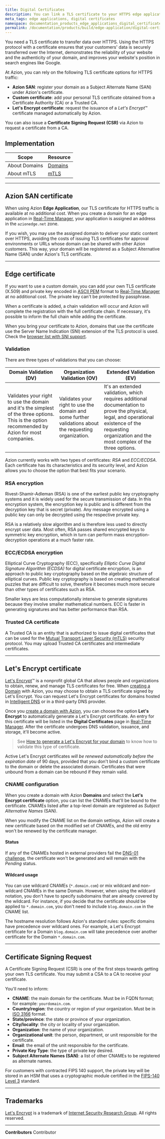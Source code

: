 ```yaml
---
title: Digital Certificates
description: You can link a TLS certificate to your HTTPS edge applications using Azion Digital Certificates.
meta_tags: edge applications, digital certificates
namespace: documentation_products_edge_applications_digital_certificates
permalink: /documentation/products/build/edge-application/digital-certificates/
---
```


You need a TLS certificate to transfer data over HTTPS. Using the HTTPS protocol with a certificate ensures that your customers' data is securely transferred over the Internet, demonstrates the reliability of your website and the authenticity of your domain, and improves your website's position in search engines like Google.

At Azion, you can rely on the following TLS certificate options for HTTPS traffic:

- **Azion SAN**: register your domain as a Subject Alternate Name (SAN) under Azion's certificate.
- **Custom certificate**: add your personal TLS certificate obtained from a Certificate Authority (CA) or a Trusted CA.
- **Let's Encrypt certificate**: request the issuance of a *Let's Encrypt*™ certificate managed automatically by Azion.

You can also issue a **Certificate Signing Request (CSR)** via Azion to request a certificate from a CA.

## Implementation

| Scope | Resource |
| --- | --- |
| About Domains | [Domains](/en/documentation/products/edge-application/domains/) |
| About mTLS | [mTLS](/en/documentation/products/edge-application/domains/mtls/) |

---

## Azion SAN certificate

When using Azion **Edge Application**, our TLS certificate for HTTPS traffic is available at no additional cost. When you create a domain for an edge application in [Real-Time Manager](https://manager.azion.com/), your application is assigned an address in the `azionedge.net` zone.

If you wish, you may use the assigned domain to deliver your static content over HTTPS, avoiding the costs of issuing TLS certificates for approval environments or URLs whose domain can be shared with other Azion customers. This way, your domain will be registered as a Subject Alternative Name (SAN) under Azion's TLS certificate.

---

## Edge certificate

If you want to use a custom domain, you can add your own TLS certificate (X.509) and private key encoded in [ASCII PEM](https://www.ssl.com/guide/pem-der-crt-and-cer-x-509-encodings-and-conversions/) format to [Real-Time Manager](https://manager.azion.com) at no additional cost. The private key can't be protected by passphrase.

When a certificate is added, a chain validation will occur and Azion will complete the registration with the full certificate chain. If necessary, it's possible to inform the full chain while adding the certificate.

When you bring your certificate to Azion, domains that use the certificate use the Server Name Indication (SNI) extension of the TLS protocol is used. Check the [browser list with SNI support](https://caniuse.com/#feat=sni).

### Validation

There are three types of validations that you can choose:

| Domain Validation (DV) | Organization Validation (OV) | Extended Validation (EV) |
| --- | --- | --- |
| Validates your right to use the domain and it's the simplest of the three options. This is the option recommended by Azion for most companies. | Validates your right to use the domain and some further validations about the requesting organization. | It's an extended validation, which requires additional documentation to prove the physical, legal, and operational existence of the requesting organization and the most complex of the three options. |

Azion currently works with two types of certificates: *RSA* and *ECC/ECDSA*. Each certificate has its characteristics and its security level, and Azion allows you to choose the option that best fits your scenario.

### RSA encryption

Rivest-Shamir-Adleman (RSA) is one of the earliest public key cryptography systems and it is widely used for the secure transmission of data. In this encryption system, the encryption key is public and is different from the decryption key that is secret (private). Any message encrypted using a public key can only be decrypted using the respective private key.

RSA is a relatively slow algorithm and is therefore less used to directly encrypt user data. Most often, RSA passes shared encrypted keys to symmetric key encryption, which in turn can perform mass encryption-decryption operations at a much faster rate.

### ECC/ECDSA encryption

Elliptical Curve Cryptography (ECC), specifically *Elliptic Curve Digital Signature Algorithm (ECDSA)* for digital certificate encryption, is an approach to public key cryptography based on the algebraic structure of elliptical curves. Public key cryptography is based on creating mathematical puzzles that are difficult to solve, therefore it becomes much more secure than other types of certificates such as RSA.

Smaller keys are less computationally intensive to generate signatures because they involve smaller mathematical numbers. ECC is faster in generating signatures and has better performance than RSA.

### Trusted CA certificate

A Trusted CA is an entity that is authorized to issue digital certificates that can be used for the [Mutual Transport Layer Security (mTLS)](/en/documentation/products/edge-application/domains/mtls/) security protocol. You may upload Trusted CA certificates and intermediate certificates.

---

## Let's Encrypt certificate 

[Let's Encrypt](https://letsencrypt.org/)™ is a nonprofit global CA that allows people and organizations to obtain, renew, and manage TLS certificates for free. When [creating a Domain](/en/documentation/products/edge-application/domains/) with Azion, you may choose to obtain a TLS certificate signed by Let's Encrypt. You can request Let's Encrypt certificates for domains hosted in [Intelligent DNS](/en/documentation/products/intelligent-dns/) or in a third-party DNS provider.

Once you [create a domain with Azion](/en/documentation/products/getting-started/#step-4-creating-a-new-domain-associated-with-your-edge-application), you can choose the option **Let's Encrypt** to automatically generate a Let's Encrypt certificate. An entry for this certificate will be listed in the **Digital Certificates** page in [Real-Time Manager](https://manager.azion.com/). After the certificate undergoes DNS validation, issuance, and storage, it'll become active.

> See [How to generate a Let's Encrypt for your domain](/en/documentation/products/guides/how-to-generate-a-lets-encrypt-certificate/) to know how to validate this type of certificate.

Active Let's Encrypt certificates *will be renewed automatically before the expiration date* of 90 days, provided that you don't bind a custom certificate to the domain or delete the associated domain. Certificates that were unbound from a domain can be rebound if they remain valid.

### CNAME configuration

When you create a domain with Azion **Domains** and select the **Let's Encrypt certificate** option, you can list the CNAMEs that'll be bound to the certificate. CNAMEs listed after a top-level domain are registered as *Subject Alternative Names* (SAN).

When you modify the CNAME list on the domain settings, Azion will create a new certificate based on the modified set of CNAMEs, and the old entry won't be renewed by the certificate manager.

#### Status

If any of the CNAMEs hosted in external providers fail the [DNS-01 challenge](/en/documentation/products/guides/how-to-generate-a-lets-encrypt-certificate/#option-2-preparing-dns-entry-with-an-external-dns-provider), the certificate won't be generated and will remain with the *Pending* status.

#### Wildcard usage

You can use wildcard CNAMEs (`*.domain.com`) or mix wildcard and non-wildcard CNAMEs in the same Domain. However, when using the wildcard notation, you don't have to specify subdomains that are already covered by the wildcard. For instance, if you decide that the certificate should be applied to `*.domain.com`, you don't need to include `blog.domain.com` in the CNAME list.

The hostname resolution follows Azion's standard rules: specific domains have precedence over wildcard ones. For example, a Let's Encrypt certificate for a Domain `blog.domain.com` will take precedence over another certificate for the Domain `*.domain.com`.

---

## Certificate Signing Request

A Certificate Signing Request (CSR) is one of the first steps towards getting your own TLS certificate. You may submit a CSA to a CA to receive your certificate.

You'll need to inform:

- **CNAME**: the main domain for the certificate. Must be in FQDN format; for example: `yourdomain.com`.
- **Country/region**: the country or region of your organization. Must be in [ISO 3166](https://www.iso.org/iso-3166-country-codes.html) format.
- **State/province**: the state or province of your organization.
- **City/locality**: the city or locality of your organization.
- **Organization**: the name of your organization.
- **Organizational unit**: the person, department, or unit responsible for the certificate.
- **Email**: the email of the unit responsible for the certificate.
- **Private Key Type**: the type of private key desired.
- **Subject Alternate Names (SAN)**: a list of other CNAMEs to be registered as alternate names.

For customers with contracted FIPS 140 support, the private key will be stored in an HSM that uses a cryptographic module certified in the [FIPS-140 Level 3](https://csrc.nist.gov/pubs/fips/140-3/final) standard.

---

## Trademarks

[Let's Encrypt](https://letsencrypt.org/) is a trademark of [Internet Security Research Group](https://www.abetterinternet.org/). All rights reserved.

---


**Contributors** <ContributorList>Contributor</ContributorList>
